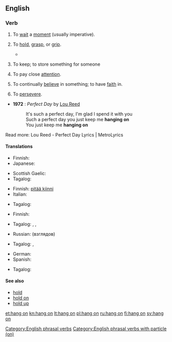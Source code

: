 ==English==

===Verb===
{{en-verb|head=[[hang]] [[on]]|hangs on|hanging on|hung on}}

# {{context|idiomatic|lang=en}} To [[wait]] a [[moment]] (usually imperative).
#: {{usex|lang=en|'''Hang on'''. Let me check.}}
# To [[hold]], [[grasp]], or [[grip]].
#: {{usex|lang=en|'''Hang on''' to the handle so you don't drop it.}}
#*{{quote-book|year=1913|author={{w|Joseph C. Lincoln}}|chapter=7
|title=[http://openlibrary.org/works/OL5535161W Mr. Pratt's Patients]
|passage=Old Applegate, in the stern, just set and looked at me, and Lord James, amidship, waved both arms and kept hollering for help. I took a couple of everlasting big strokes and managed to grab hold of the skiff's rail, close to the stern. Then, for a jiffy, I '''hung on''' and fought for breath.}}
# {{context|idiomatic|lang=en}} To keep; to store something for someone
#: {{usex|lang=en|'''Hang on''' to my jacket until I get back.}}
# {{context|idiomatic|lang=en}} To pay close [[attention]].
#: {{usex|lang=en|The audience '''hangs on''' his every word.}}
# {{context|idiomatic|lang=en}} To continually [[believe]] in something; to have [[faith]] in.
#: {{usex|lang=en|He's got a philosophy he '''hangs on''' to.}}
# {{context|idiomatic|lang=en}} To [[persevere]].
#: {{usex|lang=en|Just '''hang on''' and keep going; this pain won't last forever.}}
* '''1972''' : ''Perfect Day'' by [[w:Lou Reed|Lou Reed]]
*: It's such a perfect day, I'm glad I spend it with you
*: Such a perfect day you just keep me '''hanging on'''
*: You just keep me '''hanging on'''

Read more: Lou Reed - Perfect Day Lyrics | MetroLyrics 

====Translations====
{{trans-top|wait a minute}}
* Finnish: {{t+|fi|odottaa}}
* Japanese: {{t|ja|どっこい|tr=dokkoi}}
{{trans-mid}}
* Scottish Gaelic: {{t|gd|dad ort}}
* Tagalog: {{t+|tl|sandali}}
{{trans-bottom}}

{{trans-top|to hold, grasp, or grip}}
* Finnish: [[pitää kiinni]]
* Italian: {{t+|it|afferrare}}
{{trans-mid}}
* Tagalog: {{t|tl|hawak}}
{{trans-bottom}}

{{trans-top|to keep; to store something for someone}}
* Finnish: {{t+|fi|säilyttää}}
{{trans-mid}}
* Tagalog: {{t|tl|pahawak}}, {{t|tl|pabantay}}, {{t|tl|patago}}
{{trans-bottom}}

{{trans-top|continually believe in something}}
* Russian: {{t+|ru|придерживаться}} (взглядов)
{{trans-mid}}
* Tagalog: {{t|tl|magtiwala}}, {{t|tl|maniwala}}
{{trans-bottom}}

{{trans-top|persevere}}
* German: {{t+|de|durchhalten}}
* Spanish: {{t+|es|aguantar}}
{{trans-mid}}
* Tagalog: {{t|tl|magpakatatag}}
{{trans-bottom}}

====See also====
* [[hold]]
* [[hold on]]
* [[hold up]]

[[Category:English phrasal verbs]]
[[Category:English phrasal verbs with particle (on)]]

[[et:hang on]]
[[kn:hang on]]
[[lt:hang on]]
[[pl:hang on]]
[[ru:hang on]]
[[fi:hang on]]
[[sv:hang on]]